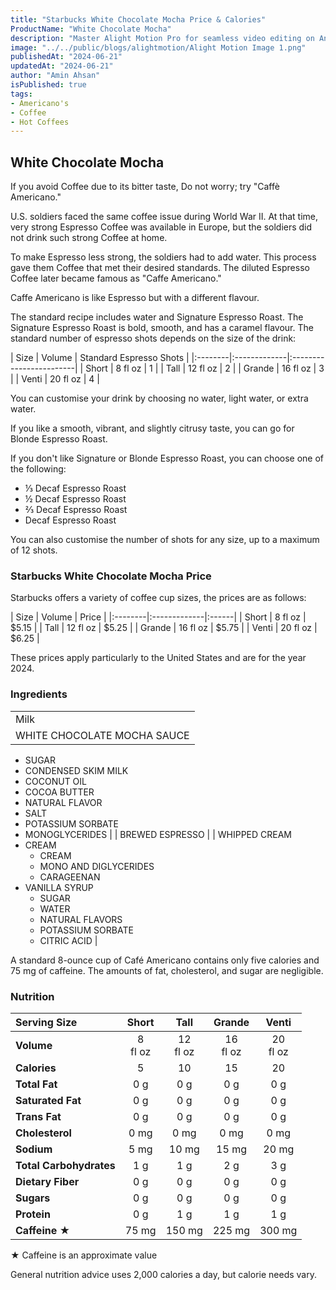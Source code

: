 ```yaml
---
title: "Starbucks White Chocolate Mocha Price & Calories"
ProductName: "White Chocolate Mocha" 
description: "Master Alight Motion Pro for seamless video editing on Android, iOS, and Tablets with our ultimate guide, unlocking advanced features and elevating your skills in 2024!"
image: "../../public/blogs/alightmotion/Alight Motion Image 1.png"
publishedAt: "2024-06-21"
updatedAt: "2024-06-21"
author: "Amin Ahsan"
isPublished: true
tags:
- Americano's
- Coffee
- Hot Coffees   
---
```


 
## White Chocolate Mocha 
  
If you avoid Coffee due to its bitter taste, Do not worry; try "Caffè Americano."

U.S. soldiers faced the same coffee issue during World War II. At that time, very strong Espresso Coffee was available in Europe, but the soldiers did not drink such strong Coffee at home. 

To make Espresso less strong, the soldiers had to add water. This process gave them Coffee that met their desired standards. The diluted Espresso Coffee later became famous as "Caffe Americano."

Caffe Americano is like Espresso but with a different flavour. 

The standard recipe includes water and Signature Espresso Roast. The Signature Espresso Roast is bold, smooth, and has a caramel flavour. The standard number of espresso shots depends on the size of the drink:

<div style={{width:"300px"}}>
| Size    |  Volume      | Standard Espresso Shots |
|:--------|:-------------|:------------------------|
| Short   | 8 fl oz      | 1                       |
| Tall    | 12 fl oz     | 2                       |
| Grande  | 16 fl oz     | 3                       |
| Venti   | 20 fl oz     | 4                       |
</div>

You can customise your drink by choosing no water, light water, or extra water.

If you like a smooth, vibrant, and slightly citrusy taste, you can go for Blonde Espresso Roast.

If you don't like Signature or Blonde Espresso Roast, you can choose one of the following:

 - ⅓ Decaf Espresso Roast
 - ½ Decaf Espresso Roast
 - ⅔ Decaf Espresso Roast
 - Decaf Espresso Roast

You can also customise the number of shots for any size, up to a maximum of 12 shots.

### Starbucks White Chocolate Mocha Price

Starbucks offers a variety of coffee cup sizes, the prices are as follows:

<div style={{width:"300px"}}>
| Size    |   Volume     | Price |
|:--------|:-------------|:------|
| Short   | 8 fl oz      | $5.15 |
| Tall    | 12 fl oz     | $5.25 |
| Grande  | 16 fl oz     | $5.75 |
| Venti   | 20 fl oz     | $6.25 |
</div>

These prices apply particularly to the United States and are for the year 2024.

### Ingredients
|                     |
|:--------------------|
| Milk               |
| WHITE CHOCOLATE MOCHA SAUCE 
- SUGAR
- CONDENSED SKIM MILK
- COCONUT OIL
- COCOA BUTTER
- NATURAL FLAVOR
- SALT
- POTASSIUM SORBATE
- MONOGLYCERIDES
|
|   BREWED ESPRESSO       |
|   WHIPPED CREAM  
- CREAM
    - CREAM
    - MONO AND DIGLYCERIDES
    - CARAGEENAN
- VANILLA SYRUP
    - SUGAR
    - WATER
    - NATURAL FLAVORS
    - POTASSIUM SORBATE
    - CITRIC ACID      |


A standard 8-ounce cup of Café Americano contains only five calories and 75 mg of caffeine. The amounts of fat, cholesterol, and sugar are negligible.

### Nutrition

|  Serving Size	            | Short          | Tall        | Grande   | Venti    |
|:--------------------------|:--------------:|:-----------:|:--------:|:--------:|
| **Volume**                | 8 <br/> fl oz  | 12 <br/> fl oz |  16 <br/> fl oz | 20 <br/> fl oz |
| **Calories**              | 5              | 10          | 15       | 20       |
| **Total Fat**             | 0 g            | 0 g         | 0 g      | 0 g      |
| **Saturated Fat**         | 0 g            | 0 g         | 0 g      | 0 g      |
| **Trans Fat**             | 0 g            | 0 g         | 0 g      | 0 g      |
| **Cholesterol**           | 0 mg           | 0 mg        | 0 mg     | 0 mg     |
| **Sodium**                | 5 mg           | 10 mg       | 15 mg    | 20 mg    | 
| **Total Carbohydrates**   | 1 g            | 1 g         | 2 g      | 3 g      |
| **Dietary Fiber**         | 0 g            | 0 g         | 0 g      | 0 g      |
| **Sugars**                | 0 g            | 0 g         | 0 g      | 0 g      |
| **Protein**               | 0 g            | 1 g         | 1 g      | 1 g      |
| **Caffeine ★**            | 75 mg          | 150 mg      | 225 mg   | 300 mg   |

★ Caffeine is an approximate value

General nutrition advice uses 2,000 calories a day, but calorie needs vary.